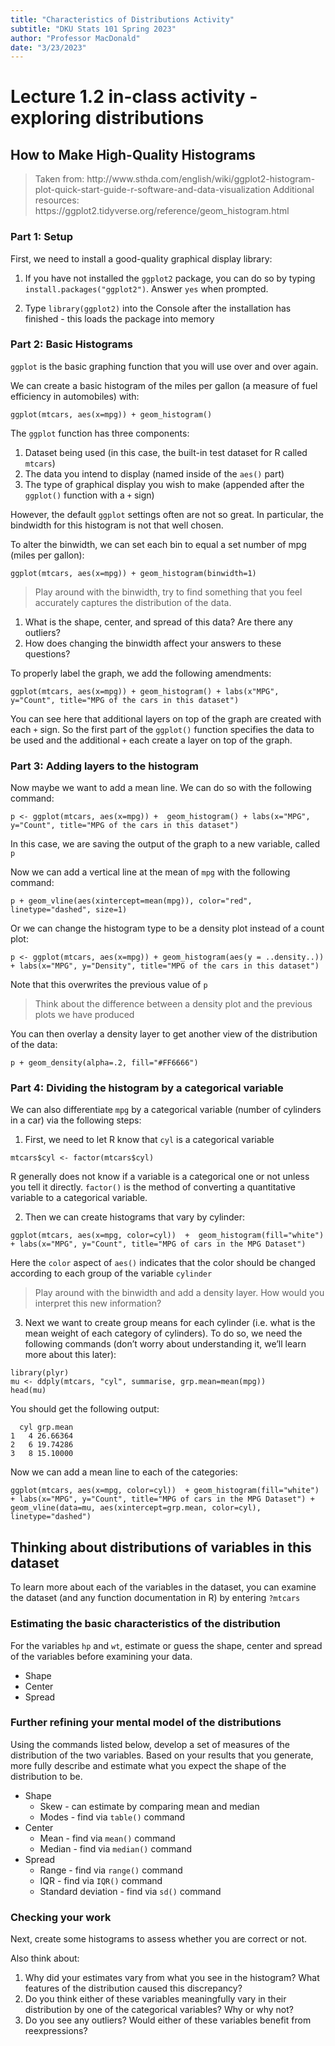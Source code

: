 ```yaml
---
title: "Characteristics of Distributions Activity"
subtitle: "DKU Stats 101 Spring 2023"
author: "Professor MacDonald"
date: "3/23/2023"
---
```


# Lecture 1.2 in-class activity - exploring distributions

## How to Make High-Quality Histograms

> Taken from: http://www.sthda.com/english/wiki/ggplot2-histogram-plot-quick-start-guide-r-software-and-data-visualization
> Additional resources: https://ggplot2.tidyverse.org/reference/geom_histogram.html

### Part 1: Setup

First, we need to install a good-quality graphical display library:

1.	If you have not installed the `ggplot2` package, you can do so by typing `install.packages("ggplot2")`. Answer `yes` when prompted.
 
2.	Type `library(ggplot2)` into the Console after the installation has finished - this loads the package into memory

### Part 2: Basic Histograms

`ggplot` is the basic graphing function that you will use over and over again. 

We can create a basic histogram of the miles per gallon (a measure of fuel efficiency in automobiles) with:

`ggplot(mtcars, aes(x=mpg)) + geom_histogram()`

The `ggplot` function has three components:

1. Dataset being used (in this case, the built-in test dataset for R called `mtcars`)
2. The data you intend to display (named inside of the `aes()` part)
3. The type of graphical display you wish to make (appended after the `ggplot()` function with a `+` sign)

However, the default `ggplot` settings often are not so great. In particular, the bindwidth for this histogram is not that well chosen.

To alter the binwidth, we can set each bin to equal a set number of mpg (miles per gallon):

`ggplot(mtcars, aes(x=mpg)) + geom_histogram(binwidth=1)`

> Play around with the binwidth, try to find something that you feel accurately captures the distribution of the data. 

1. What is the shape, center, and spread of this data? Are there any outliers?
2. How does changing the binwidth affect your answers to these questions?

To properly label the graph, we add the following amendments:

`ggplot(mtcars, aes(x=mpg)) + geom_histogram() + labs(x"MPG", y="Count", title="MPG of the cars in this dataset")`

You can see here that additional layers on top of the graph are created with each `+` sign. So the first part of the `ggplot()` function specifies the data to be used and the additional `+` each create a layer on top of the graph.

### Part 3: Adding layers to the histogram

Now maybe we want to add a mean line. We can do so with the following command:

`p <- ggplot(mtcars, aes(x=mpg)) +  geom_histogram() + labs(x="MPG", y="Count", title="MPG of the cars in this dataset")`

In this case, we are saving the output of the graph to a new variable, called `p`

Now we can add a vertical line at the mean of `mpg` with the following command:

`p + geom_vline(aes(xintercept=mean(mpg)), color="red", linetype="dashed", size=1)`

Or we can change the histogram type to be a density plot instead of a count plot:

`p <- ggplot(mtcars, aes(x=mpg)) + geom_histogram(aes(y = ..density..)) + labs(x="MPG", y="Density", title="MPG of the cars in this dataset")`

Note that this overwrites the previous value of `p`

> Think about the difference between a density plot and the previous plots we have produced

You can then overlay a density layer to get another view of the distribution of the data:

`p + geom_density(alpha=.2, fill="#FF6666")`

### Part 4: Dividing the histogram by a categorical variable

We can also differentiate `mpg` by a categorical variable (number of cylinders in a car) via the following steps:

1. First, we need to let R know that `cyl` is a categorical variable

`mtcars$cyl <- factor(mtcars$cyl)`

R generally does not know if a variable is a categorical one or not unless you tell it directly. `factor()` is the method of converting a quantitative variable to a categorical variable.

2. Then we can create histograms that vary by cylinder:

`ggplot(mtcars, aes(x=mpg, color=cyl))  +  geom_histogram(fill="white") + labs(x="MPG", y="Count", title="MPG of cars in the MPG Dataset")`

Here the `color` aspect of `aes()` indicates that the color should be changed according to each group of the variable `cylinder`

> Play around with the binwidth and add a density layer. How would you interpret this new information? 

3.	Next we want to create group means for each cylinder (i.e. what is the mean weight of each category of cylinders). To do so, we need the following commands (don't worry about understanding it, we'll learn more about this later):

```
library(plyr)
mu <- ddply(mtcars, "cyl", summarise, grp.mean=mean(mpg))
head(mu)
```

You should get the following output:

```
  cyl grp.mean
1   4 26.66364
2   6 19.74286
3   8 15.10000
```

Now we can add a mean line to each of the categories: 

`ggplot(mtcars, aes(x=mpg, color=cyl))  + geom_histogram(fill="white") + labs(x="MPG", y="Count", title="MPG of cars in the MPG Dataset") + geom_vline(data=mu, aes(xintercept=grp.mean, color=cyl), linetype="dashed")`
 
##  Thinking about distributions of variables in this dataset

To learn more about each of the variables in the dataset, you can examine the dataset (and any function documentation in R) by entering `?mtcars`

### Estimating the basic characteristics of the distribution

For the variables `hp` and `wt`, estimate or guess the shape, center and spread of the variables before examining your data. 

-   Shape
-   Center
-   Spread

### Further refining your mental model of the distributions

Using the commands listed below, develop a set of measures of the distribution of the two variables. Based on your results that you generate, more fully describe and estimate what you expect the shape of the distribution to be.

-   Shape
    -   Skew - can estimate by comparing mean and median
    -   Modes - find via `table()` command
-   Center
    -   Mean - find via `mean()` command
    -   Median - find via `median()` command 
-   Spread
    -   Range - find via `range()` command
    -   IQR - find via `IQR()` command
    -   Standard deviation - find via `sd()` command

### Checking your work

Next, create some histograms to assess whether you are correct or not. 

Also think about:

1. Why did your estimates vary from what you see in the histogram? What features of the distribution caused this discrepancy?
2. Do you think either of these variables meaningfully vary in their distribution by one of the categorical variables? Why or why not?
3. Do you see any outliers? Would either of these variables benefit from reexpressions?
